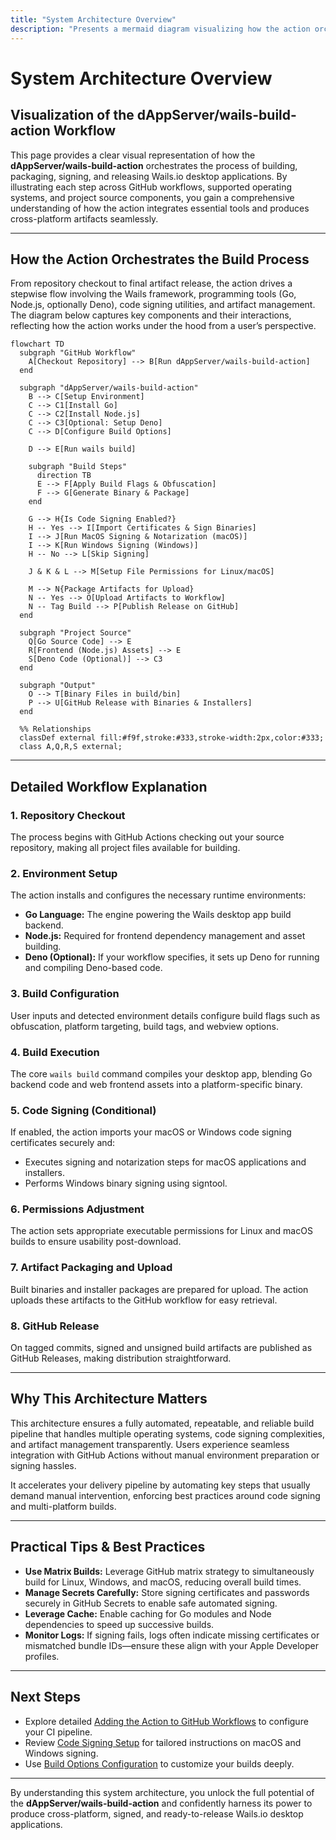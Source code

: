 ```yaml
---
title: "System Architecture Overview"
description: "Presents a mermaid diagram visualizing how the action orchestrates build, package, and signing steps across GitHub workflows, operating system specifics, and project sources. Outlines interaction between the action, the Wails framework, Go/Node tooling, and artifact output."
---
```


# System Architecture Overview

## Visualization of the dAppServer/wails-build-action Workflow

This page provides a clear visual representation of how the **dAppServer/wails-build-action** orchestrates the process of building, packaging, signing, and releasing Wails.io desktop applications. By illustrating each step across GitHub workflows, supported operating systems, and project source components, you gain a comprehensive understanding of how the action integrates essential tools and produces cross-platform artifacts seamlessly.

---

## How the Action Orchestrates the Build Process

From repository checkout to final artifact release, the action drives a stepwise flow involving the Wails framework, programming tools (Go, Node.js, optionally Deno), code signing utilities, and artifact management. The diagram below captures key components and their interactions, reflecting how the action works under the hood from a user’s perspective.

```mermaid
flowchart TD
  subgraph "GitHub Workflow"
    A[Checkout Repository] --> B[Run dAppServer/wails-build-action]
  end

  subgraph "dAppServer/wails-build-action"
    B --> C[Setup Environment]
    C --> C1[Install Go]
    C --> C2[Install Node.js]
    C --> C3[Optional: Setup Deno]
    C --> D[Configure Build Options]

    D --> E[Run wails build]

    subgraph "Build Steps"
      direction TB
      E --> F[Apply Build Flags & Obfuscation]
      F --> G[Generate Binary & Package]
    end

    G --> H{Is Code Signing Enabled?}
    H -- Yes --> I[Import Certificates & Sign Binaries]
    I --> J[Run MacOS Signing & Notarization (macOS)]
    I --> K[Run Windows Signing (Windows)]
    H -- No --> L[Skip Signing]

    J & K & L --> M[Setup File Permissions for Linux/macOS]

    M --> N{Package Artifacts for Upload}
    N -- Yes --> O[Upload Artifacts to Workflow]
    N -- Tag Build --> P[Publish Release on GitHub]
  end

  subgraph "Project Source"
    Q[Go Source Code] --> E
    R[Frontend (Node.js) Assets] --> E
    S[Deno Code (Optional)] --> C3
  end

  subgraph "Output"
    O --> T[Binary Files in build/bin]
    P --> U[GitHub Release with Binaries & Installers]
  end

  %% Relationships
  classDef external fill:#f9f,stroke:#333,stroke-width:2px,color:#333;
  class A,Q,R,S external;

```

---

## Detailed Workflow Explanation

### 1. Repository Checkout
The process begins with GitHub Actions checking out your source repository, making all project files available for building.

### 2. Environment Setup
The action installs and configures the necessary runtime environments:
- **Go Language:** The engine powering the Wails desktop app build backend.
- **Node.js:** Required for frontend dependency management and asset building.
- **Deno (Optional):** If your workflow specifies, it sets up Deno for running and compiling Deno-based code.

### 3. Build Configuration
User inputs and detected environment details configure build flags such as obfuscation, platform targeting, build tags, and webview options.

### 4. Build Execution
The core `wails build` command compiles your desktop app, blending Go backend code and web frontend assets into a platform-specific binary.

### 5. Code Signing (Conditional)
If enabled, the action imports your macOS or Windows code signing certificates securely and:
- Executes signing and notarization steps for macOS applications and installers.
- Performs Windows binary signing using signtool.

### 6. Permissions Adjustment
The action sets appropriate executable permissions for Linux and macOS builds to ensure usability post-download.

### 7. Artifact Packaging and Upload
Built binaries and installer packages are prepared for upload. The action uploads these artifacts to the GitHub workflow for easy retrieval.

### 8. GitHub Release
On tagged commits, signed and unsigned build artifacts are published as GitHub Releases, making distribution straightforward.

---

## Why This Architecture Matters

This architecture ensures a fully automated, repeatable, and reliable build pipeline that handles multiple operating systems, code signing complexities, and artifact management transparently. Users experience seamless integration with GitHub Actions without manual environment preparation or signing hassles.

It accelerates your delivery pipeline by automating key steps that usually demand manual intervention, enforcing best practices around code signing and multi-platform builds.

---

## Practical Tips & Best Practices

- **Use Matrix Builds:** Leverage GitHub matrix strategy to simultaneously build for Linux, Windows, and macOS, reducing overall build times.
- **Manage Secrets Carefully:** Store signing certificates and passwords securely in GitHub Secrets to enable safe automated signing.
- **Leverage Cache:** Enable caching for Go modules and Node dependencies to speed up successive builds.
- **Monitor Logs:** If signing fails, logs often indicate missing certificates or mismatched bundle IDs—ensure these align with your Apple Developer profiles.

---

## Next Steps
- Explore detailed [Adding the Action to GitHub Workflows](/getting-started/install-configure/adding-action-github) to configure your CI pipeline.
- Review [Code Signing Setup](/getting-started/install-configure/code-signing-setup) for tailored instructions on macOS and Windows signing.
- Use [Build Options Configuration](/getting-started/install-configure/build-options-configuration) to customize your builds deeply.

---

By understanding this system architecture, you unlock the full potential of the **dAppServer/wails-build-action** and confidently harness its power to produce cross-platform, signed, and ready-to-release Wails.io desktop applications.
